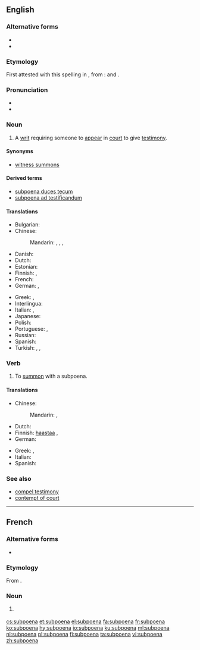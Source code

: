 ==English==
{{wikipedia}}

===Alternative forms===
* {{l|en|subpena}}
* {{l|en|subpœna}}

===Etymology===
First attested with this spelling in {{w|1623}} {{C.E.}}, from {{etyl|la|en}}: {{m|la|sub||under}} and {{m|la|poena||penalty}}.

===Pronunciation===
* {{audio|en-us-subpoena.ogg|Audio (US)|lang=en}}
* {{rhymes|iːnə|lang=en}}

===Noun===
{{en-noun}}

# {{label|en|legal}} A [[writ]] requiring someone to [[appear]] in [[court]] to give [[testimony]].

====Synonyms====
* [[witness summons]] {{qualifier|{{l|en|British}}}}

====Derived terms====
* [[subpoena duces tecum]]
* [[subpoena ad testificandum]]

====Translations====
{{trans-top|writ requiring someone to appear in court to give testimony}}
* Bulgarian:{{t|bg|призовка|f|tr=prizòvka|sc=Cyrl}}
* Chinese:
*: Mandarin: {{t|cmn|傳票|sc=Hani}}, {{t+|cmn|传票|tr=chuánpiào|sc=Hani}}, {{t|cmn|傳訊|sc=Hani}}, {{t+|cmn|传讯|tr=chuánxùn|sc=Hani}}
* Danish: {{t|da|stævning|f}}
* Dutch: {{t+|nl|dagvaarding|f}}
* Estonian: {{t|et|kohtukutse}}
* Finnish: {{t|fi|todistajan haaste}}, {{t|fi|haaste}}
* French: {{t+|fr|citation|f}}
* German: {{t|de|Zwangsvorladung|f}}, {{t|de|Vorladung|f}}
{{trans-mid}}
* Greek: {{t+|el|κλήση|f}}, {{t+|el|κλήτευση|f}}
* Interlingua: {{t|ia|citation}}
* Italian: {{t+|it|convocazione|f}}, {{t+|it|citazione|f}}
* Japanese: {{t|ja|召喚状|tr=しょうかんじょう, shōkanjō|sc=Jpan}}
* Polish: {{t|pl|wezwanie do sądu|n}}
* Portuguese: {{t+|pt|intimação|f}}, {{t+|pt|citação|f}}
* Russian: {{t+|ru|пове́стка|f}}
* Spanish: {{t+|es|citación|f}}
* Turkish: {{t+|tr|celpname}}, {{t|tr|mahkeme çağrısı}}, {{t+|tr|celp kâğıdı}}
{{trans-bottom}}

===Verb===
{{en-verb}}

# To [[summon]] with a subpoena.

====Translations====
{{trans-top|to summon with a subpoena}}
* Chinese:
*: Mandarin: {{t|cmn|傳訊|sc=Hani}}, {{t+|cmn|传讯|tr=chuánxùn|sc=Hani}}
* Dutch: {{t+|nl|dagvaarden}}
* Finnish: [[haastaa]] {{t|fi|todistajaksi}}, {{t+|fi|haastaa}}
* German: {{t|de|zwangsvorladen}}
{{trans-mid}}
* Greek: {{t|el|κλητεύω μάρτυρα}}, {{t|el|καλώ μάρτυρα}}
* Italian: {{t+|it|citare}}
* Spanish: {{t+|es|citar}}
{{trans-bottom}}

===See also===
* [[compel testimony]]
* [[contempt of court]]

----

==French==
{{wikipedia|lang=fr}}

===Alternative forms===
* {{l|fr|subpœna}}

===Etymology===
From {{etyl|en|fr}} {{m|en|subpoena}}.

===Noun===
{{fr-noun|m}}

# {{label|fr|Canadian and US law}} {{l|en|subpoena}}

[[cs:subpoena]]
[[et:subpoena]]
[[el:subpoena]]
[[fa:subpoena]]
[[fr:subpoena]]
[[ko:subpoena]]
[[hy:subpoena]]
[[io:subpoena]]
[[ku:subpoena]]
[[ml:subpoena]]
[[nl:subpoena]]
[[pl:subpoena]]
[[fi:subpoena]]
[[ta:subpoena]]
[[vi:subpoena]]
[[zh:subpoena]]